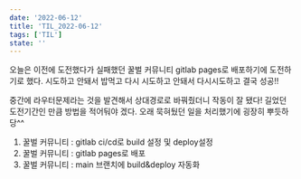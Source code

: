 ```yaml
---
date: '2022-06-12'
title: 'TIL_2022-06-12'
tags: ['TIL']
state: ''
---
```


오늘은 이전에 도전했다가 실패했던 꿀벌 커뮤니티 gitlab pages로 배포하기에
도전하기로 했다. 시도하고 안돼서 밥먹고 다시 시도하고 안돼서 다시시도하고 
결국 성공!!

중간에 라우터문제라는 것을 발견해서 상대경로로 바꿔줬더니 작동이 잘 됐다!
길었던 도전기간인 만큼 방법을 적어둬야 겠다. 오래 묵혀뒀던 일을 처리했기에
굉장히 뿌듯하당^^

1. 꿀벌 커뮤니티 : gitlab ci/cd로 build 설정 및 deploy설정
2. 꿀벌 커뮤니티 : gitlab pages로 배포
3. 꿀벌 커뮤니티 : main 브랜치에 build&deploy 자동화

